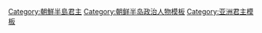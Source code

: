 [[Category:朝鮮半島君主|Category:朝鮮半島君主]]
[[Category:朝鲜半岛政治人物模板|Category:朝鲜半岛政治人物模板]]
[[Category:亚洲君主模板|Category:亚洲君主模板]]